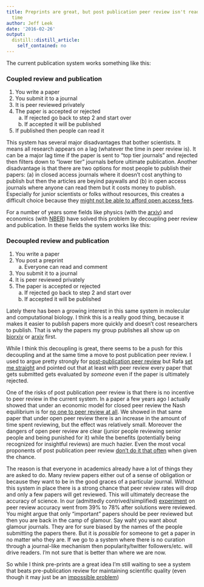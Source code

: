 ```yaml
---
title: Preprints are great, but post publication peer review isn't ready for prime
  time
author: Jeff Leek
date: '2016-02-26'
output:
  distill::distill_article:
    self_contained: no
---
```



The current publication system works something like this: 

### Coupled review and publication

1. You write a paper
2. You submit it to a journal
3. It is peer reviewed privately
4. The paper is accepted or rejected
    a. If rejected go back to step 2 and start over
    b. If accepted it will be published
5. If published then people can read it

This system has several major disadvantages that bother scientists. It means
all research appears on a lag (whatever the time in peer review is). It can be
a major lag time if the paper is sent to "top tier journals" and rejected then filters
down to "lower tier" journals before ultimate publication. Another disadvantage
is that there are two options for most people to publish their papers: (a) in closed access journals where
it doesn't cost anything to publish but then the articles are beyind paywalls and (b) 
in open access journals where anyone can read them but it costs money to publish. Especially
for junior scientists or folks without resources, this creates a difficult choice because
they [might not be able to afford open access fees](http://simplystatistics.org/2011/11/03/free-access-publishing-is-awesome-but-expensive-how/).

For a number of years some fields like physics (with the [arxiv](http://arxiv.org/)) and 
economics (with [NBER](http://www.nber.org/papers.html)) have solved this problem
by decoupling peer review and publication. In these fields the system works like this: 

### Decoupled review and publication

1. You write a paper
2. You post a preprint
    a. Everyone can read and comment
3. You submit it to a journal
4. It is peer reviewed privately
5. The paper is accepted or rejected
    a. If rejected go back to step 2 and start over
    b. If accepted it will be published

Lately there has been a growing interest in this same system in molecular and computational biology. I think
this is a really good thing, because it makes it easier to publish papers more quickly and doesn't cost researchers to publish. That is 
why the papers my group publishes all show up on [biorxiv](http://biorxiv.org/search/author1%3AJeffrey%2BLeek%2B) or [arxiv](http://arxiv.org/find/stat/1/au:+Leek_J/0/1/0/all/0/1) first. 

While I think this decoupling is great, there seems to be a push for this decoupling and at the same time
a move to post publication peer review. 
I used to argue pretty strongly for [post-publication peer review](http://simplystatistics.org/2012/10/04/should-we-stop-publishing-peer-reviewed-papers/) but Rafa [set me 
straight](http://simplystatistics.org/2012/10/08/why-we-should-continue-publishing-peer-reviewed-papers/) and pointed
out that at least with peer review every paper that gets submitted gets evaluated by _someone_ even if the paper
is ultimately rejected. 

One of the risks of post publication peer review is that there is no incentive to peer review in the current system. In a paper a
few years ago I actually showed that under an economic model for closed peer review the Nash equilibrium is for [no one to peer review at all](http://journals.plos.org/plosone/article?id=10.1371/journal.pone.0026895). We showed in that same paper that under
open peer review there is an increase in the amount of time spent reviewing, but the effect was relatively small. Moreover
the dangers of open peer review are clear (junior people reviewing senior people and being punished for it) while the
benefits (potentially being recognized for insightful reviews) are much hazier. Even the most vocal proponents of 
post publication peer review [don't do it that often](http://www.ncbi.nlm.nih.gov/myncbi/michael.eisen.1/comments/) when given the chance. 

The reason is that everyone in academics already have a lot of things they are asked to do. Many review papers either out 
of a sense of obligation or because they want to be in the good graces of a particular journal. Without this system in place
there is a strong chance that peer review rates will drop and only a few papers will get reviewed. This will ultimately decrease
the accuracy of science. In our (admittedly contrived/simplified) [experiment](http://journals.plos.org/plosone/article?id=10.1371/journal.pone.002689) on peer review accuracy went from 39% to 78% after solutions were reviewed. You might argue that only "important" papers should be peer reviewed but then you are back in the camp of glamour. Say waht you want about glamour journals. They are for sure biased by the names of the people submitting the papers there. But it is _possible_ for someone to get a paper in no matter who they are.  If we go to a system where there is no curation through a journal-like mechanism then popularity/twitter followers/etc. will drive readers. I'm not sure that is better than where we are now. 

So while I think pre-prints are a great idea I'm still waiting to see a system that beats pre-publication review for maintaining scientific quality (even though it may just be an [impossible problem](http://simplystatistics.org/2015/02/09/the-trouble-with-evaluating-anything/))



